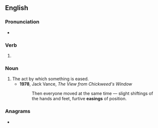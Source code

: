 ==English==

===Pronunciation===
* {{IPA|/ˈiːzɪŋ/|lang=en}}

===Verb===
{{head|en|verb form}}

# {{present participle of|ease|lang=en|nocat=1}}

===Noun===
{{en-noun}}

# The act by which something is eased.
#* '''1978''', Jack Vance, ''The View from Chickweed's Window''
#*: Then everyone moved at the same time — slight shiftings of the hands and feet, furtive '''easings''' of position.

===Anagrams===
* {{anagrams|en|a=aegins|Gaines|agnise}}
